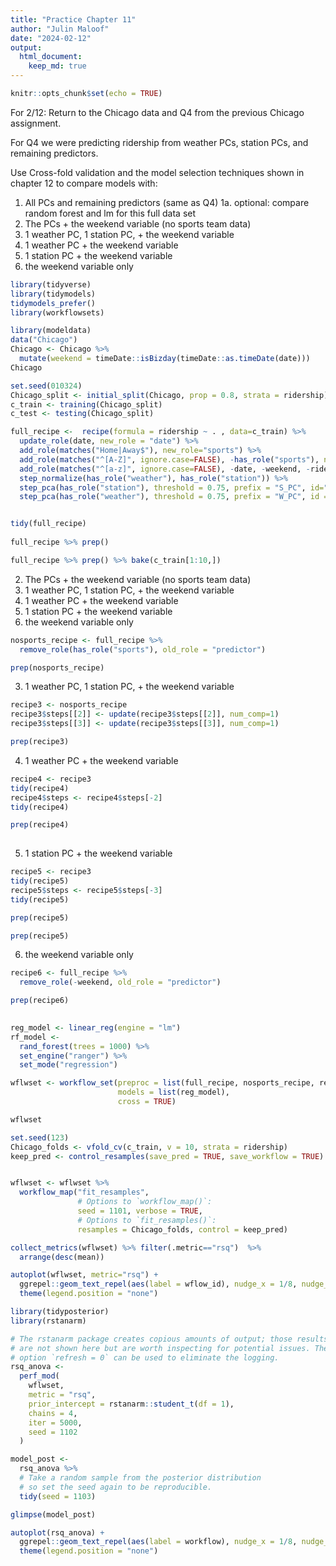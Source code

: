 ```yaml
---
title: "Practice Chapter 11"
author: "Julin Maloof"
date: "2024-02-12"
output: 
  html_document: 
    keep_md: true
---
```


```r
knitr::opts_chunk$set(echo = TRUE)
```



For 2/12:
Return to the Chicago data and Q4 from the previous Chicago assignment.

For Q4 we were predicting ridership from weather PCs, station PCs, and remaining predictors.

Use Cross-fold validation and the model selection techniques shown in chapter 12 to compare models with:

1. All PCs and remaining predictors (same as Q4)
1a. optional: compare random forest and lm for this full data set
2. The PCs + the weekend variable (no sports team data)
3. 1 weather PC, 1 station PC, + the weekend variable
4. 1 weather PC + the weekend variable
5. 1 station PC + the weekend variable
6. the weekend variable only

```r
library(tidyverse)
library(tidymodels)
tidymodels_prefer()
library(workflowsets)
```

```r
library(modeldata)
data("Chicago")
Chicago <- Chicago %>%
  mutate(weekend = timeDate::isBizday(timeDate::as.timeDate(date)))
Chicago
```

```r
set.seed(010324)
Chicago_split <- initial_split(Chicago, prop = 0.8, strata = ridership)
c_train <- training(Chicago_split)
c_test <- testing(Chicago_split)
```


```r
full_recipe <-  recipe(formula = ridership ~ . , data=c_train) %>%
  update_role(date, new_role = "date") %>%
  add_role(matches("Home|Away$"), new_role="sports") %>%
  add_role(matches("^[A-Z]", ignore.case=FALSE), -has_role("sports"), new_role="station") %>%
  add_role(matches("^[a-z]", ignore.case=FALSE), -date, -weekend, -ridership, new_role="weather") %>%
  step_normalize(has_role("weather"), has_role("station")) %>%
  step_pca(has_role("station"), threshold = 0.75, prefix = "S_PC", id="station_pca")  %>%
  step_pca(has_role("weather"), threshold = 0.75, prefix = "W_PC", id = "weather_pca") 


tidy(full_recipe)
  
full_recipe %>% prep()

full_recipe %>% prep() %>% bake(c_train[1:10,])
```

2. The PCs + the weekend variable (no sports team data)
3. 1 weather PC, 1 station PC, + the weekend variable
4. 1 weather PC + the weekend variable
5. 1 station PC + the weekend variable
6. the weekend variable only
```r
nosports_recipe <- full_recipe %>%
  remove_role(has_role("sports"), old_role = "predictor")

prep(nosports_recipe)
```
3. 1 weather PC, 1 station PC, + the weekend variable
```r
recipe3 <- nosports_recipe
recipe3$steps[[2]] <- update(recipe3$steps[[2]], num_comp=1)
recipe3$steps[[3]] <- update(recipe3$steps[[3]], num_comp=1)

prep(recipe3)
```

4. 1 weather PC + the weekend variable
```r
recipe4 <- recipe3
tidy(recipe4)
recipe4$steps <- recipe4$steps[-2]
tidy(recipe4)

prep(recipe4)
  
```

5. 1 station PC + the weekend variable
```r
recipe5 <- recipe3
tidy(recipe5)
recipe5$steps <- recipe5$steps[-3]
tidy(recipe5)

prep(recipe5)

prep(recipe5)
```

6. the weekend variable only
```r
recipe6 <- full_recipe %>%
  remove_role(-weekend, old_role = "predictor")

prep(recipe6)
  
```


```r
reg_model <- linear_reg(engine = "lm")
rf_model <- 
  rand_forest(trees = 1000) %>% 
  set_engine("ranger") %>% 
  set_mode("regression")

wflwset <- workflow_set(preproc = list(full_recipe, nosports_recipe, recipe3, recipe4, recipe5, recipe6),
                        models = list(reg_model),
                        cross = TRUE)

wflwset
```

```r
set.seed(123)
Chicago_folds <- vfold_cv(c_train, v = 10, strata = ridership)
keep_pred <- control_resamples(save_pred = TRUE, save_workflow = TRUE)


wflwset <- wflwset %>%
  workflow_map("fit_resamples", 
               # Options to `workflow_map()`: 
               seed = 1101, verbose = TRUE,
               # Options to `fit_resamples()`: 
               resamples = Chicago_folds, control = keep_pred)
```

```r
collect_metrics(wflwset) %>% filter(.metric=="rsq")  %>%
  arrange(desc(mean))
```

```r
autoplot(wflwset, metric="rsq") +
  ggrepel::geom_text_repel(aes(label = wflow_id), nudge_x = 1/8, nudge_y = 1/100) +
  theme(legend.position = "none")
```

```r
library(tidyposterior)
library(rstanarm)

# The rstanarm package creates copious amounts of output; those results
# are not shown here but are worth inspecting for potential issues. The
# option `refresh = 0` can be used to eliminate the logging. 
rsq_anova <-
  perf_mod(
    wflwset,
    metric = "rsq",
    prior_intercept = rstanarm::student_t(df = 1),
    chains = 4,
    iter = 5000,
    seed = 1102
  )
```

```r
model_post <- 
  rsq_anova %>% 
  # Take a random sample from the posterior distribution
  # so set the seed again to be reproducible. 
  tidy(seed = 1103) 

glimpse(model_post)

```

```r
autoplot(rsq_anova) +
  ggrepel::geom_text_repel(aes(label = workflow), nudge_x = 1/8, nudge_y = 1/100) +
  theme(legend.position = "none")
```

